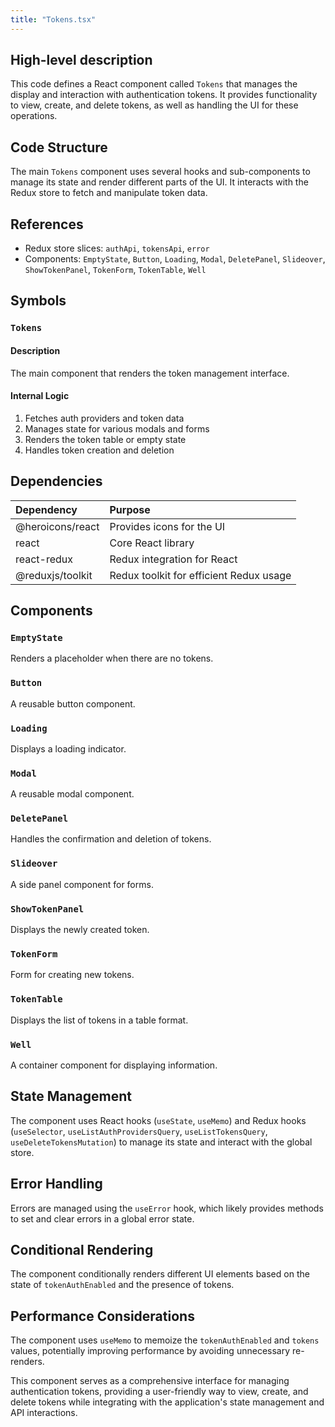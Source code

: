 ```yaml
---
title: "Tokens.tsx"
---
```


## High-level description
This code defines a React component called `Tokens` that manages the display and interaction with authentication tokens. It provides functionality to view, create, and delete tokens, as well as handling the UI for these operations.

## Code Structure
The main `Tokens` component uses several hooks and sub-components to manage its state and render different parts of the UI. It interacts with the Redux store to fetch and manipulate token data.

## References
- Redux store slices: `authApi`, `tokensApi`, `error`
- Components: `EmptyState`, `Button`, `Loading`, `Modal`, `DeletePanel`, `Slideover`, `ShowTokenPanel`, `TokenForm`, `TokenTable`, `Well`

## Symbols

### `Tokens`
#### Description
The main component that renders the token management interface.

#### Internal Logic
1. Fetches auth providers and token data
2. Manages state for various modals and forms
3. Renders the token table or empty state
4. Handles token creation and deletion

## Dependencies
| Dependency | Purpose |
|:-----------|:--------|
| @heroicons/react | Provides icons for the UI |
| react | Core React library |
| react-redux | Redux integration for React |
| @reduxjs/toolkit | Redux toolkit for efficient Redux usage |

## Components

### `EmptyState`
Renders a placeholder when there are no tokens.

### `Button`
A reusable button component.

### `Loading`
Displays a loading indicator.

### `Modal`
A reusable modal component.

### `DeletePanel`
Handles the confirmation and deletion of tokens.

### `Slideover`
A side panel component for forms.

### `ShowTokenPanel`
Displays the newly created token.

### `TokenForm`
Form for creating new tokens.

### `TokenTable`
Displays the list of tokens in a table format.

### `Well`
A container component for displaying information.

## State Management
The component uses React hooks (`useState`, `useMemo`) and Redux hooks (`useSelector`, `useListAuthProvidersQuery`, `useListTokensQuery`, `useDeleteTokensMutation`) to manage its state and interact with the global store.

## Error Handling
Errors are managed using the `useError` hook, which likely provides methods to set and clear errors in a global error state.

## Conditional Rendering
The component conditionally renders different UI elements based on the state of `tokenAuthEnabled` and the presence of tokens.

## Performance Considerations
The component uses `useMemo` to memoize the `tokenAuthEnabled` and `tokens` values, potentially improving performance by avoiding unnecessary re-renders.

This component serves as a comprehensive interface for managing authentication tokens, providing a user-friendly way to view, create, and delete tokens while integrating with the application's state management and API interactions.